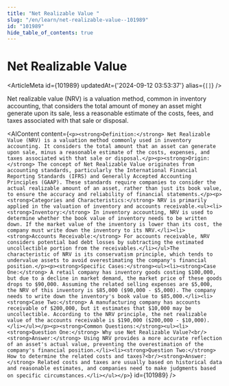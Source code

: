 ```yaml
---
title: "Net Realizable Value "
slug: "/en/learn/net-realizable-value--101989"
id: "101989"
hide_table_of_contents: true
---
```



# Net Realizable Value 

<ArticleMeta id={101989} updatedAt={'2024-09-12 03:53:37'} alias={`[]`} />
<div className='border-solid border-b border-t-0 my-4 border-[var(--ifm-color-gray-300)]' />

Net realizable value (NRV) is a valuation method, common in inventory accounting, that considers the total amount of money an asset might generate upon its sale, less a reasonable estimate of the costs, fees, and taxes associated with that sale or disposal.

<AIContent content={`<p><strong>Definition:</strong> Net Realizable Value (NRV) is a valuation method commonly used in inventory accounting. It considers the total amount that an asset can generate upon sale, minus a reasonable estimate of the costs, expenses, and taxes associated with that sale or disposal.</p><p><strong>Origin:</strong> The concept of Net Realizable Value originates from accounting standards, particularly the International Financial Reporting Standards (IFRS) and Generally Accepted Accounting Principles (GAAP). These standards require companies to consider the actual realizable amount of an asset, rather than just its book value, to ensure the accuracy and reliability of financial statements.</p><p><strong>Categories and Characteristics:</strong> NRV is primarily applied in the valuation of inventory and accounts receivable.<ul><li><strong>Inventory:</strong> In inventory accounting, NRV is used to determine whether the book value of inventory needs to be written down. If the market value of the inventory is lower than its cost, the company must write down the inventory to its NRV.</li><li><strong>Accounts Receivable:</strong> For accounts receivable, NRV considers potential bad debt losses by subtracting the estimated uncollectible portion from the receivables.</li></ul>The characteristic of NRV is its conservatism principle, which tends to undervalue assets to avoid overestimating the company's financial position.</p><p><strong>Specific Cases:</strong><ul><li><strong>Case One:</strong> A retail company has inventory goods costing $100,000, but due to a decline in market demand, the market price of these goods drops to $90,000. Assuming the related selling expenses are $5,000, the NRV of this inventory is $85,000 ($90,000 - $5,000). The company needs to write down the inventory's book value to $85,000.</li><li><strong>Case Two:</strong> A manufacturing company has accounts receivable of $200,000, but it estimates that $10,000 may be uncollectible. According to the NRV principle, the net realizable value of the accounts receivable is $190,000 ($200,000 - $10,000).</li></ul></p><p><strong>Common Questions:</strong><ul><li><strong>Question One:</strong> Why use Net Realizable Value?<br/><strong>Answer:</strong> Using NRV provides a more accurate reflection of an asset's actual value, preventing the overestimation of the company's financial position.</li><li><strong>Question Two:</strong> How to determine the related costs and taxes?<br/><strong>Answer:</strong> Related costs and taxes are usually based on historical data and reasonable estimates, and companies need to make judgments based on specific circumstances.</li></ul></p>`} id={101989} />
